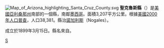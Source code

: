 {{Otheruses|聖克魯斯|subject=美國亞利桑那州的一個縣|other=同名的事物}}
[[File:Map_of_Arizona_highlighting_Santa_Cruz_County.svg|right]]
'''聖克魯斯縣'''（{{lang-en|Santa Cruz County}}）是[[美國|美國]][[亞利桑那州|亞利桑那州]]南部的一個縣，南鄰[[墨西哥|墨西哥]]。面積3,207平方公里。根據[[美國2000年人口普查|美國2000年人口普查]]，人口38,381。縣治[[諾加利斯_(亞利桑那州)|諾加利斯]]（Nogales）。

成立於1899年3月15日。縣名來自{{link-en|聖克魯斯河 (亞利桑那州)|Santa Cruz River (Arizona)|聖克魯斯河}}。

{{聖克魯斯縣 (亞利桑那州)}}
{{Arizona}}
{{Arizona-stub}}

[[Category:亚利桑那州行政区划|S]]